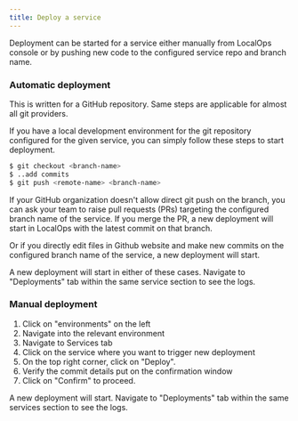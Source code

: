```yaml
---
title: Deploy a service
---
```


Deployment can be started for a service either manually from LocalOps console or by pushing new code to the configured
service repo and branch name.

### Automatic deployment

This is written for a GitHub repository. Same steps are applicable for almost all git providers.

If you have a local development environment for the git repository configured for the given service, you can simply
follow these steps to start deployment.

```sh
$ git checkout <branch-name>
$ ..add commits
$ git push <remote-name> <branch-name>
```

If your GitHub organization doesn't allow direct git push on the branch, you can ask your team to raise pull requests
(PRs) targeting the configured branch name of the service. If you merge the PR, a new deployment will start in LocalOps
with the latest commit on that branch.

Or if you directly edit files in Github website and make new commits on the configured branch name of the service, a new
deployment will start.

A new deployment will start in either of these cases. Navigate to "Deployments" tab within the same service section to
see the logs.

### Manual deployment

1. Click on "environments" on the left
2. Navigate into the relevant environment
3. Navigate to Services tab
4. Click on the service where you want to trigger new deployment
5. On the top right corner, click on "Deploy".
6. Verify the commit details put on the confirmation window
7. Click on "Confirm" to proceed.

A new deployment will start. Navigate to "Deployments" tab within the same services section to see the logs.
